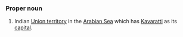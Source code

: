 ===Proper noun===
#Indian [[Union territory]] in the [[Arabian Sea]] which has [[Kavaratti]] as its [[capital]].